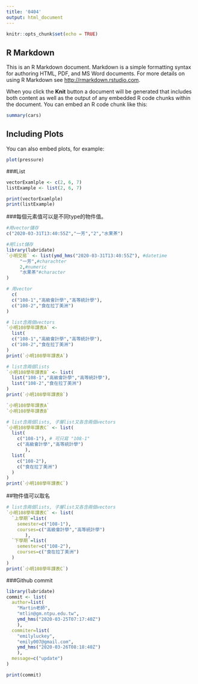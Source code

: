 ```yaml
---
title: '0404'
output: html_document
---
```



```r
knitr::opts_chunk$set(echo = TRUE)
```

## R Markdown

This is an R Markdown document. Markdown is a simple formatting syntax for authoring HTML, PDF, and MS Word documents. For more details on using R Markdown see <http://rmarkdown.rstudio.com>.

When you click the **Knit** button a document will be generated that includes both content as well as the output of any embedded R code chunks within the document. You can embed an R code chunk like this:

```r
summary(cars)
```

## Including Plots

You can also embed plots, for example:

```r
plot(pressure)
```

###List
```r
vectorExamlple <- c(2, 6, 7)
listExample <- list(2, 6, 7)

print(vectorExamlple)
print(listExample)
```

###每個元素值可以是不同type的物件值。
```r
#用vector儲存
c("2020-03-31T13:40:55Z","一芳","2","水果茶")

#用list儲存
library(lubridate)
`小明交易` <- list(ymd_hms("2020-03-31T13:40:55Z"), #datetime
     "一芳",#charachter
     2,#numeric
     "水果茶"#character
)
```

```r
# 用vector
  c(
  c("108-1","高級會計學","高等統計學"),
  c("108-2","食在拉丁美洲")
)
```

```r
# list含兩個vectors
`小明108學年課表A` <- 
  list(
  c("108-1","高級會計學","高等統計學"),
  c("108-2","食在拉丁美洲")
)
print(`小明108學年課表A`)
```

```r
# list含兩個lists
`小明108學年課表B` <- list(
  list("108-1","高級會計學","高等統計學"),
  list("108-2","食在拉丁美洲")
)
print(`小明108學年課表B`)
```

```r
`小明108學年課表A`
`小明108學年課表B`
```

```r
# list含兩個lists, 子層list又各含兩個vectors
`小明108學年課表C` <- list(
  list(
    c("108-1"), # 可只寫 "108-1"
    c("高級會計學","高等統計學")
       ),
  list(
    c("108-2"),
    c("食在拉丁美洲")
  )
)
print(`小明108學年課表C`)
```

##物件值可以取名
```r
# list含兩個lists, 子層list又各含兩個vectors
`小明108學年課表C` <- list(
  `上學期`=list(
    semester=c("108-1"), 
    courses=c("高級會計學","高等統計學")
       ),
  `下學期`=list(
    semester=c("108-2"),
    courses=c("食在拉丁美洲")
  )
)
print(`小明108學年課表C`)
```

###Github commit
```r
library(lubridate)
commit <- list(
  author=list(
    "Martin老師",
    "mtlin@gm.ntpu.edu.tw",
    ymd_hms("2020-03-25T07:17:40Z")
    ),
  commiter=list(
    "emilyluckey",
    "emily007@gmail.com",
    ymd_hms("2020-03-26T08:18:40Z")
    ),
  message=c("update")
)
```
```r
print(commit)
```



